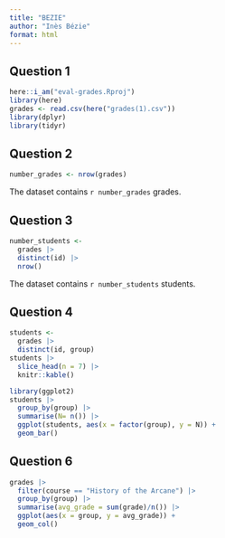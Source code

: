 ```yaml
---
title: "BEZIE"
author: "Inès Bézie"
format: html
---
```


## Question 1

```r
here::i_am("eval-grades.Rproj")
library(here)
grades <- read.csv(here("grades(1).csv"))
library(dplyr)
library(tidyr)
```
## Question 2

```r
number_grades <- nrow(grades)
```

The dataset contains `r number_grades` grades.

## Question 3

```r
number_students <-
  grades |>
  distinct(id) |>
  nrow()
```

The dataset contains `r number_students` students.

## Question 4

```r
students <-
  grades |>
  distinct(id, group)
students |>
  slice_head(n = 7) |>
  knitr::kable()
```
```r
library(ggplot2)
students |>
  group_by(group) |>
  summarise(N= n()) |>
  ggplot(students, aes(x = factor(group), y = N)) +
  geom_bar()
```
## Question 6

```r
grades |>
  filter(course == "History of the Arcane") |>
  group_by(group) |>
  summarise(avg_grade = sum(grade)/n()) |>
  ggplot(aes(x = group, y = avg_grade)) +
  geom_col()
```





